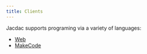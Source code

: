 ---
title: Clients
---

Jacdac supports programing via a variety of languages:

* [Web](/clients/web)
* [MakeCode](/clients/hardware/makecode)